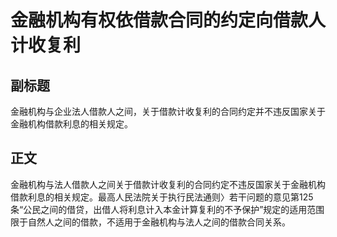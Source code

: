 # 金融机构有权依借款合同的约定向借款人计收复利
## 副标题
金融机构与企业法人借款人之间，关于借款计收复利的合同约定并不违反国家关于金融机构借款利息的相关规定。
## 正文
金融机构与法人借款人之间关于借款计收复利的合同约定不违反国家关于金融机构借款利息的相关规定。最高人民法院关于执行民法通则〉若干问题的意见第125条“公民之间的借贷，出借人将利息计入本金计算复利的不予保护”规定的适用范围限于自然人之间的借款，不适用于金融机构与法人之间的借款合同关系。